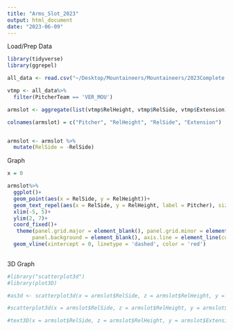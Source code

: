 ```yaml
---
title: "Arms_Slot_2023"
output: html_document
date: "2023-06-09"
---
```


Load/Prep Data

```r

library(tidyverse)
library(ggrepel)

all_data <- read.csv("~/Desktop/Mountaineers/Mountaineers/2023Complete.CSV", header = TRUE)

vtmp <- all_data%>%
  filter(PitcherTeam == 'VER_MOU')

armslot <- aggregate(list(vtmp$RelHeight, vtmp$RelSide, vtmp$Extension), by = list(vtmp$Pitcher), FUN = mean)

colnames(armslot) = c("Pitcher", "RelHeight", "RelSide", "Extension")


armslot <- armslot %>%
  mutate(RelSide = -RelSide)

```


Graph

```r

x = 0

armslot%>%
  ggplot()+
  geom_point(aes(x = RelSide, y = RelHeight))+
  geom_text_repel(aes(x = RelSide, y = RelHeight, label = Pitcher), size = 3, max.overlaps = 100)+
  xlim(-5, 5)+
  ylim(2, 7)+
  coord_fixed()+
   theme(panel.grid.major = element_blank(), panel.grid.minor = element_blank(),
        panel.background = element_blank(), axis.line = element_line(colour = "black"))+
  geom_vline(xintercept = 0, linetype = 'dashed', color = 'red')
  

```

3D Graph

```r

#library("scatterplot3d")
#library(plot3D)

#as3d <- scatterplot3d(x = armslot$RelSide, z = armslot$RelHeight, y = armslot$Extension)

#scatterplot3d(x = armslot$RelSide, z = armslot$RelHeight, y = armslot$Extension, angle = 140)

#text3D(x = armslot$RelSide, z = armslot$RelHeight, y = armslot$Extension, labels = armslot$Pitcher)

```
